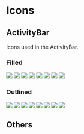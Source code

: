 
<Meta title="Gigamono/Icons" />

<style>{``}</style>

# Icons

## ActivityBar

Icons used in the ActivityBar.

### Filled

<IconGallery name="outline">
  <IconItem name="Dashboard">
    <img src={iconDashboard} />
  </IconItem>
  <IconItem name="Design">
    <img src={iconDesign} />
  </IconItem>
  <IconItem name="Developer">
    <img src={iconDeveloper} />
  </IconItem>
  <IconItem name="Documents">
    <img src={iconDocuments} />
  </IconItem>
  <IconItem name="Extensions">
    <img src={iconExtensions} />
  </IconItem>
  <IconItem name="Extensions 2">
    <img src={iconExtensions2} />
  </IconItem>
  <IconItem name="Settings">
    <img src={iconSettings} />
  </IconItem>
  <IconItem name="Workflows">
    <img src={iconWorkflows} />
  </IconItem>
</IconGallery>

### Outlined

<IconGallery name="outline">
  <IconItem name="Dashboard Outline">
    <img src={iconDashboardOutline} />
  </IconItem>
  <IconItem name="Design Outline">
    <img src={iconDesignOutline} />
  </IconItem>
  <IconItem name="Developer Outline">
    <img src={iconDeveloperOutline} />
  </IconItem>
  <IconItem name="Documents Outline">
    <img src={iconDocumentsOutline} />
  </IconItem>
  <IconItem name="Extensions Outline">
    <img src={iconExtensionsOutline} />
  </IconItem>
  <IconItem name="Extensions Outline 2">
    <img src={iconExtensionsOutline2} />
  </IconItem>
  <IconItem name="Settings Outline">
    <img src={iconSettingsOutline} />
  </IconItem>
  <IconItem name="Workflows Outline">
    <img src={iconWorkflowsOutline} />
  </IconItem>
</IconGallery>

## Others
